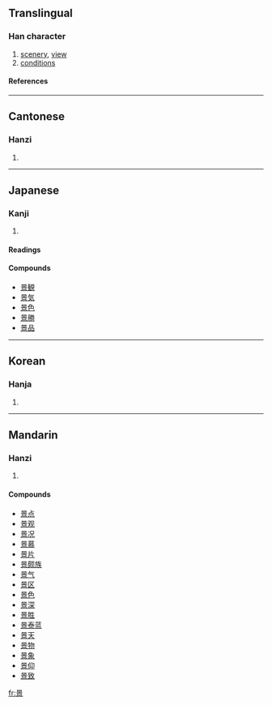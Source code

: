 ==Translingual==
===Han character===
{{Han char|rn=72|rad=日|as=08|sn=12|four=6090<sub>6</sub>|canj=日卜口火 (AYRF)}}
# [[scenery]], [[view]]
# [[conditions]]
====References====
{{Han ref|kx=0496.300|dkj=13983|dj=0862.130|hdz=21520.030|uh=666F|ud=26223|bh=B4BA|bd=46266}}

----
==Cantonese==
===Hanzi===
{{yue-hanzi|jyut=|y=ging2}}
# {{defn|Cantonese}}

----
==Japanese==
===Kanji===
{{ja-kanji|grade=|rs=日08}}
# {{defn|Japanese}} 
====Readings====
{{ja-readings|on=[[けい]] (kei), [[えい]] (ei)|kun=[[けしき]] (keshiki), [[かげ]] (kage)}}

====Compounds====
*[[景観]]
*[[景気]]
*[[景色]]
*[[景勝]]
*[[景品]]

----
==Korean==
===Hanja===
{{ko-hanja|hangeul=[[경]], [[영]]|eumhun=|rv=gyeong, yeong|mr=kyŏng, yŏng|y=kyeng, yeng}}
# {{defn|Korean}}

----
==Mandarin==
===Hanzi===
{{cmn-hanzi|pin=[[jǐng]] (jing3)|wg=ching<sup>3</sup>}}
# {{defn|Mandarin}}

====Compounds====
*[[景点]]
*[[景观]]
*[[景况]]
*[[景慕]]
*[[景片]]
*[[景颇族]]
*[[景气]]
*[[景区]]
*[[景色]]
*[[景深]]
*[[景胜]]
*[[景泰蓝]]
*[[景天]]
*[[景物]]
*[[景象]]
*[[景仰]]
*[[景致]]

[[fr:景]]